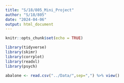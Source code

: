 ---
title: "S/18/805_Mini_Project"
author: "S/18/805"
date: "2024-04-06"
output: html_document
---

```{r setup, include=FALSE}
knitr::opts_chunk$set(echo = TRUE)
```

```{r}
library(tidyverse)
library(skimr)
library(corrplot)
library(readxl)
library(psych)
```


```{r}
abalone <- read.csv("../Data/",sep=",") %>% view()

```